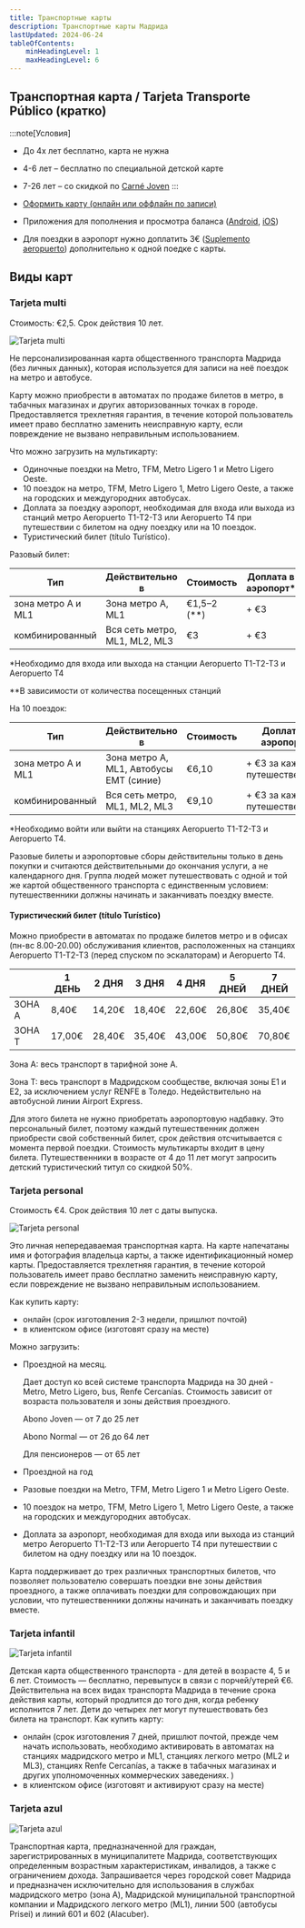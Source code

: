 ```yaml
---
title: Транспортные карты
description: Транспортные карты Мадрида
lastUpdated: 2024-06-24
tableOfContents:
    minHeadingLevel: 1
    maxHeadingLevel: 6
---
```





<LinkCard title="Карты метро" href="https://www.metromadrid.es/es/viaja-en-metro/plano-de-metro-de-madrid" />

<LinkCard title="Карта тарифных зон" href="https://crtm.es/billetes-y-tarifas/zonas-tarifarias/?zona=A&lang=es" />

<LinkCard title="Карта электричек Cercanías" href="https://www.crtm.es/media/14apxtll/cercanias.pdf" />

## Транспортная карта / Tarjeta Transporte Público (кратко)

:::note[Условия]
- До 4х лет бесплатно, карта не нужна
- 4-6 лет – бесплатно по специальной детской карте
- 7-26 лет – со скидкой по [Carné Joven](https://carnejovenmadrid.com/)
:::

- [Оформить карту (онлайн или оффлайн по записи)](https://tarjetatransportepublico.crtm.es/CRTM-ABONOS/home.aspx)
- Приложения для пополнения и просмотра баланса ([Android](https://play.google.com/store/apps/details?id=com.crtm.recarga&hl=es), [iOS](https://apps.apple.com/es/app/tarjeta-transporte/id1619770175?l=en-GB))
- Для поездки в аэропорт нужно доплатить 3€ ([Suplemento aeropuerto](https://www.aena.es/es/adolfo-suarez-madrid-barajas/como-llegar/metro.html#:~:text=Suplemento%20aeropuerto%3A%203%20%E2%82%AC,viajes%20metrob%C3%BAs%20y%20sencillo%20combinado)) дополнительно к одной поедке с карты.

## Виды карт

### Tarjeta multi
Стоимость: €2,5. Срок действия 10 лет.

![Tarjeta multi](../../../assets/images/tarjeta_multi.png)

Не персонализированная карта общественного транспорта Мадрида (без личных данных),
которая используется для записи на неё поездок на метро и автобусе.

Карту можно приобрести в автоматах по продаже билетов в метро, в табачных магазинах и других авторизованных точках в городе.
Предоставляется трехлетняя гарантия, в течение которой пользователь имеет право бесплатно заменить неисправную карту,
если повреждение не вызвано неправильным использованием.

Что можно загрузить на мультикарту:
- Одиночные поездки на Metro, TFM, Metro Ligero 1 и Metro Ligero Oeste.
- 10 поездок на метро, TFM, Metro Ligero 1, Metro Ligero Oeste, а также на городских и междугородних автобусах.
- Доплата за поездку аэропорт, необходимая для входа или выхода из станций метро Aeropuerto T1-T2-T3 или Aeropuerto T4
при путешествии с билетом на одну поездку или на 10 поездок.
- Туристический билет (título Turístico).

Разовый билет:


| Тип  | Действительно в | Стоимость | Доплата в аэропорт* |
| ------------- | ------------- | ------------- | ------------- |
| зона метро А и ML1  | Зона метро A, ML1 | €1,5–2 (**) | + €3 |
| комбинированный  | Вся сеть метро, ML1, ML2, ML3 | €3 | + €3 |

*Необходимо для входа или выхода на станции Aeropuerto T1-T2-T3 и Aeropuerto T4

**В зависимости от количества посещенных станций

На 10 поездок:

| Тип  | Действительно в | Стоимость | Доплата в аэропорт* |
| ------------- | ------------- | ------------- | ------------- |
| зона метро А и ML1  | Зона метро A, ML1, Автобусы ЕМТ (синие)  | €6,10 | + €3 за каждого путешественника |
| комбинированный  | Вся сеть метро, ML1, ML2, ML3 | €9,10 | + €3 за каждого путешественника |

*Необходимо войти или выйти на станциях Aeropuerto T1-T2-T3 и Aeropuerto T4.

Разовые билеты и аэропортовые сборы действительны только в день покупки и считаются действительными до окончания услуги,
а не календарного дня.
Группа людей может путешествовать с одной и той же картой общественного транспорта с единственным условием:
путешественники должны начинать и заканчивать поездку вместе.


#### Туристический билет (título Turístico)


Можно приобрести в автоматах по продаже билетов метро и в офисах (пн-вс 8.00-20.00) обслуживания клиентов,
расположенных на станциях Aeropuerto T1-T2-T3 (перед спуском по эскалаторам) и Aeropuerto T4.

| | 1 ДЕНЬ | 2 ДНЯ | 3 ДНЯ | 4 ДНЯ | 5 ДНЕЙ | 7 ДНЕЙ |
| ------ | ------- | ------ | ------- | ------ | ------- | ------- |
| ЗОНА А | 8,40€ | 14,20€ | 18,40€ | 22,60€ | 26,80€ | 35,40€ |
| ЗОНА T | 17,00€ | 28,40€ | 35,40€ | 43,00€ | 50,80€ | 70,80€ |

Зона A: весь транспорт в тарифной зоне A.

Зона T: весь транспорт в Мадридском сообществе, включая зоны E1 и E2, за исключением услуг RENFE в Толедо.
Недействительно на автобусной линии Airport Express.

Для этого билета не нужно приобретать аэропортовую надбавку.
Это персональный билет, поэтому каждый путешественник должен приобрести свой собственный билет,
срок действия отсчитывается с момента первой поездки. Стоимость мультикарты входит в цену билета.
Путешественники в возрасте от 4 до 11 лет могут запросить детский туристический титул со скидкой 50%.


### Tarjeta personal
Стоимость €4. Срок действия 10 лет с даты выпуска.

![Tarjeta personal](../../../assets/images/tarjeta_personal.png)

Это личная непередаваемая транспортная карта.
На карте напечатаны имя и фотография владельца карты, а также идентификационный номер карты.
Предоставляется трехлетняя гарантия, в течение которой пользователь имеет право бесплатно заменить неисправную карту,
если повреждение не вызвано неправильным использованием.

Как купить карту:
- онлайн (срок изготовления 2-3 недели, пришлют почтой)
- в клиентском офисе (изготовят сразу на месте)

Можно загрузить:
- Проездной на месяц.

    Дает доступ ко всей системе транспорта Мадрида на 30 дней - Metro, Metro Ligero, bus, Renfe Cercanías.
    Стоимость зависит от возраста пользователя и зоны действия проездного.

    Abono Joven — от 7 до 25 лет

    Abono Normal — от 26 до 64 лет

    Для пенсионеров — от 65 лет

- Проездной на год
- Разовые поездки на Metro, TFM, Metro Ligero 1 и Metro Ligero Oeste.
- 10 поездок на метро, TFM, Metro Ligero 1, Metro Ligero Oeste, а также на городских и междугородних автобусах.
- Доплата за аэропорт, необходимая для входа или выхода из станций метро Aeropuerto T1-T2-T3 или Aeropuerto T4
при путешествии с билетом на одну поездку или на 10 поездок.

Карта поддерживает до трех различных транспортных билетов, что позволяет пользователю совершать поездки вне зоны действия
проездного, а также оплачивать поездки для сопровождающих при условии, что путешественники должны начинать и заканчивать поездку
вместе.



### Tarjeta infantil

![Tarjeta infantil](../../../assets/images/tarjeta_infantil.png)

Детская карта общественного транспорта - для детей в возрасте 4, 5 и 6 лет.
Стоимость — бесплатно, перевыпуск в связи с порчей/утерей €6.
Действительна на всех видах транспорта Мадрида в течение срока действия карты, который продлится до того дня, когда ребенку исполнится 7 лет.
Дети до четырех лет могут путешествовать без билета на транспорт.
Как купить карту:
- онлайн (срок изготовления 7 дней, пришлют почтой, прежде чем начать использовать,
необходимо активировать в автоматах на станциях мадридского метро и ML1, станциях легкого метро (ML2 и ML3),
станциях Renfe Cercanías, а также в табачных магазинах и других уполномоченных коммерческих заведениях. )
- в клиентском офисе (изготовят и активируют сразу на месте)



### Tarjeta azul

![Tarjeta azul](../../../assets/images/tarjeta_azul.png)


Транспортная карта, предназначенной для граждан, зарегистрированных в муниципалитете Мадрида,
соответствующих определенным возрастным характеристикам, инвалидов, а также с ограничением дохода.
Запрашивается через городской совет Мадрида и предназначен исключительно для использования в службах мадридского метро (зона A),
Мадридской муниципальной транспортной компании и Мадридского легкого метро (ML1), линии 500 (автобусы Prisei)
и линий 601 и 602 (Alacuber).
